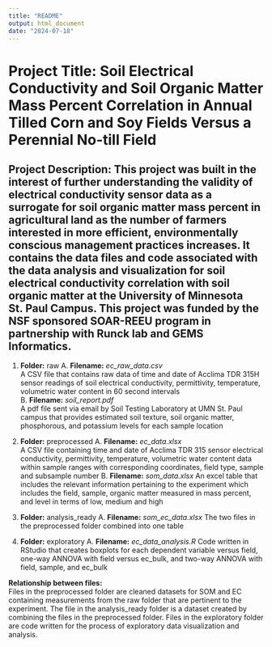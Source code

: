```yaml
---
title: "README"
output: html_document
date: "2024-07-18"
---
```

# **Project Title:** Soil Electrical Conductivity and Soil Organic Matter Mass Percent Correlation in Annual Tilled Corn and Soy Fields Versus a Perennial No-till Field

## **Project Description:** This project was built in the interest of further understanding the validity of electrical conductivity sensor data as a surrogate for soil organic matter mass percent in agricultural land as the number of farmers interested in more efficient, environmentally conscious management practices increases. It contains the data files and code associated with the data analysis and visualization for soil electrical conductivity correlation with soil organic matter at the University of Minnesota St. Paul Campus. This project was funded by the NSF sponsored SOAR-REEU program in partnership with Runck lab and GEMS Informatics. 

1. **Folder:** raw
  	A. **Filename:** *ec_raw_data.csv*      
      A CSV file that contains raw data of time and date of Acclima TDR 315H sensor readings of soil electrical conductivity, permittivity, temperature, volumetric water content in 60 second intervals   
	  B. **Filename:** *soil_report.pdf*   
      A pdf file sent via email by Soil Testing Laboratory at UMN St. Paul campus that provides estimated soil texture, soil organic matter, phosphorous, and potassium levels for each sample location       
2. **Folder:** preprocessed
   	A. **Filename:** *ec_data.xlsx*       
      A CSV file containing time and date of Acclima TDR 315 sensor electrical conductivity, permittivity, temperature, volumetric water content data within sample ranges with corresponding coordinates, field type, sample and subsample number
    B. **Filename:** *som_data.xlsx*
      An excel table that includes the relevant information pertaining to the experiment which includes the field, sample, organic matter measured in mass percent, and level in terms of low, medium and high

3. **Folder:** analysis_ready
	  A. **Filename:** *som_ec_data.xlsx*
      The two files in the preprocessed folder combined into one table

4. **Folder:** exploratory
    A. **Filename:** *ec_data_analysis.R*
      Code written in RStudio that creates boxplots for each dependent variable versus field, one-way ANNOVA with field versus ec_bulk, and two-way ANNOVA with field, sample, and ec_bulk

**Relationship between files:**        
Files in the preprocessed folder are cleaned datasets for SOM and EC containing measurements from the raw folder that are pertinent to the experiment. The file in the analysis_ready folder is a dataset created by combining the files in the preprocessed folder. Files in the exploratory folder are code written for the process of exploratory data visualization and analysis. 


